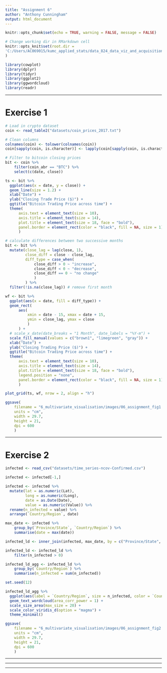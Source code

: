 ```yaml
---
title: "Assignment 6"
author: "Anthony Cunningham"
output: html_document
---
```


```r
knitr::opts_chunk$set(echo = TRUE, warning = FALSE, message = FALSE)

# Change working dir in RMarkdown cell
knitr::opts_knit$set(root.dir = 
'C:/Users/AC069015/kumc_applied_stats/data_824_data_viz_and_acquisition'
)

library(cowplot)
library(dplyr)
library(tidyr)
library(ggplot2)
library(ggwordcloud)
library(readr)
```

___

# Exercise 1

```r
# Load in crypto dataset
coin <- read_table2("datasets/coin_prices_2017.txt")

# Clean columns
colnames(coin) <- tolower(colnames(coin))
coin[sapply(coin, is.character)] <- lapply(coin[sapply(coin, is.character)], as.factor)

# Filter to bitcoin closing prices
bit <- coin %>%
    filter(coin_abr == "BTC") %>%
    select(c(date, close))
```

```r
ts <- bit %>% 
  ggplot(aes(x = date, y = close)) +
  geom_line(size = 1.2) +
  xlab("Date") +
  ylab("Closing Trade Price ($)") +
  ggtitle("Bitcoin Trading Price across time") +
  theme(
      axis.text = element_text(size = 10),
      axis.title = element_text(size = 14),
      plot.title = element_text(size = 18, face = "bold"),
      panel.border = element_rect(color = "black", fill = NA, size = 1)
      )
```

```r
# calculate differences between two successive months 
bit <- bit %>% 
  mutate(close_lag = lag(close, 1),
         close_diff = close - close_lag,
         diff_type = case_when(
             close_diff > 0 ~ "increase",
             close_diff < 0 ~ "decrease",
             close_diff == 0 ~ "no change"
             )
         ) %>% 
  filter(!is.na(close_lag)) # remove first month
```

```r
wf <- bit %>% 
  ggplot(aes(x = date, fill = diff_type)) +
  geom_rect(
      aes(
          xmin = date - 15, xmax = date + 15, 
          ymin = close_lag, ymax = close
          )
      ) +
  # scale_x_date(date_breaks = "1 Month", date_labels = "%Y-m") +
  scale_fill_manual(values = c("brown1", "limegreen", "gray")) +
  xlab("Date") +
  ylab("Closing Trading Price ($)") +
  ggtitle("Bitcoin Trading Price across time") +
  theme(
      axis.text = element_text(size = 10),
      axis.title = element_text(size = 14),
      plot.title = element_text(size = 18, face = "bold"),
      legend.position = "none",
      panel.border = element_rect(color = "black", fill = NA, size = 1)
      )
```

```r
plot_grid(ts, wf, nrow = 2, align = "h")
```

```r
ggsave(
    filename = "6_multivariate_visualisation/images/06_assignment_fig1.png",
    units = "cm",
    width = 29.7,
    height = 21,
    dpi = 600
    )
```

___

# Exercise 2

```r
infected <- read_csv("datasets/time_series-ncov-Confirmed.csv")

infected <- infected[-1,]

infected <- infected %>% 
  mutate(lat = as.numeric(Lat),
         long = as.numeric(Long),
         date = as.Date(Date),
         value = as.numeric(Value)) %>% 
  rename(n_infected = value) %>% 
  arrange(`Country/Region`, date)
```

```r
max_date <- infected %>%
    group_by(`Province/State`, `Country/Region`) %>%
    summarise(date = max(date))

infected_ld <- inner_join(infected, max_date, by = c("Province/State", "Country/Region", "date"))

infected_ld <- infected_ld %>%
    filter(n_infected > 0)

infected_ld_agg <- infected_ld %>%
    group_by(`Country/Region`) %>%
    summarise(n_infected = sum(n_infected))
```

```r
set.seed(12)

infected_ld_agg %>% 
  ggplot(aes(label = `Country/Region`, size = n_infected, color = `Country/Region`)) +
  geom_text_wordcloud(area_corr_power = 1) +
  scale_size_area(max_size = 20) +
  scale_color_viridis_d(option = "magma") +
  theme_minimal()
```

```r
ggsave(
    filename = "6_multivariate_visualisation/images/06_assignment_fig2.png",
    units = "cm",
    width = 29.7,
    height = 21,
    dpi = 600
    )
```

___
___
___